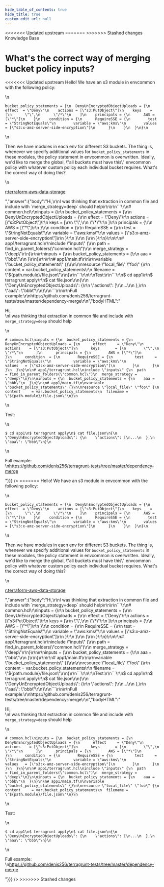 ```yaml
---
hide_table_of_contents: true
hide_title: true
custom_edit_url: null
---
```



<head>
<<<<<<< Updated upstream
  <link rel="canonical" href="https://github.com/tnn-tnn-tnn-tnn-tnn-gruntwork-io/knowledge-base/discussions/237" />
=======
  <link rel="canonical" href="https://github.com/tnn-gruntwork-io/knowledge-base/discussions/237" />
>>>>>>> Stashed changes
</head>

<CenterLayout>
<span className="searchCategory">Knowledge Base</span>
<h1>What&apos;s the correct way of merging bucket policy inputs?</h1>
<<<<<<< Updated upstream
<GitHub discussion={{"id":"D_kwDOF8slf84AO6Nc","number":237,"author":{"login":"umm0n"},"title":"What's the correct way of merging bucket policy inputs?","body":"Hello! We have an s3 module in envcommon with the following policy:\r\n\r\n  ```\r\nbucket_policy_statements = {\r\n    DenyUnEncryptedObjectUploads = {\r\n      effect  = \"Deny\"\r\n      actions = [\"s3:PutObject\"]\r\n      keys    = [\r\n        \"\",\r\n        \"/*\"\r\n      ]\r\n      principals = {\r\n        AWS = [\"*\"]\r\n      }\r\n      condition = {\r\n        RequireSSE = {\r\n          test     = \"StringNotEquals\"\r\n          variable = \"aws:kms\"\r\n          values   = [\"s3:x-amz-server-side-encryption\"]\r\n        }\r\n      }\r\n    }\r\n  }\r\n```\r\nThen we have modules in each env for different S3 buckets. The thing is, whenever we specify additional values for `bucket_policy_statements` in these modules, the policy statement in envcommon is overwritten. Ideally, we'd like to merge the global, \"all buckets must have this\" envcommon policy with whatever custom policy each individual bucket requires. What's the correct way of doing this?\r\n\r\n\r\n[r:terraform-aws-data-storage](https://github.com/tnn-tnn-tnn-tnn-tnn-gruntwork-io/terraform-aws-data-storage)","bodyHTML":"<p dir=\"auto\">Hello! We have an s3 module in envcommon with the following policy:</p>\n<div class=\"snippet-clipboard-content notranslate position-relative overflow-auto\" data-snippet-clipboard-copy-content=\"bucket_policy_statements = {\n  DenyUnEncryptedObjectUploads = {\n    effect  = &quot;Deny&quot;\n    actions = [&quot;s3:PutObject&quot;]\n    keys    = [\n      &quot;&quot;,\n      &quot;/*&quot;\n    ]\n    principals = {\n      AWS = [&quot;*&quot;]\n    }\n    condition = {\n      RequireSSE = {\n        test     = &quot;StringNotEquals&quot;\n        variable = &quot;aws:kms&quot;\n        values   = [&quot;s3:x-amz-server-side-encryption&quot;]\n      }\n    }\n  }\n}\"><pre class=\"notranslate\"><code class=\"notranslate\">bucket_policy_statements = {\n  DenyUnEncryptedObjectUploads = {\n    effect  = \"Deny\"\n    actions = [\"s3:PutObject\"]\n    keys    = [\n      \"\",\n      \"/*\"\n    ]\n    principals = {\n      AWS = [\"*\"]\n    }\n    condition = {\n      RequireSSE = {\n        test     = \"StringNotEquals\"\n        variable = \"aws:kms\"\n        values   = [\"s3:x-amz-server-side-encryption\"]\n      }\n    }\n  }\n}\n</code></pre></div>\n<p dir=\"auto\">Then we have modules in each env for different S3 buckets. The thing is, whenever we specify additional values for <code class=\"notranslate\">bucket_policy_statements</code> in these modules, the policy statement in envcommon is overwritten. Ideally, we'd like to merge the global, \"all buckets must have this\" envcommon policy with whatever custom policy each individual bucket requires. What's the correct way of doing this?</p>\n<p dir=\"auto\"><a href=\"https://github.com/tnn-tnn-tnn-tnn-tnn-gruntwork-io/terraform-aws-data-storage\">r:terraform-aws-data-storage</a></p>","answer":{"body":"Hi,\r\nI was thinking that extraction in common file and include with `merge_strategy=deep` should help\r\n\r\n```\r\n# common.hcl\r\ninputs = {\r\n  bucket_policy_statements = {\r\n    DenyUnEncryptedObjectUploads = {\r\n      effect     = \"Deny\"\r\n      actions    = [\"s3:PutObject\"]\r\n      keys       = [\r\n        \"\",\r\n        \"/*\"\r\n      ]\r\n      principals = {\r\n        AWS = [\"*\"]\r\n      }\r\n      condition  = {\r\n        RequireSSE = {\r\n          test     = \"StringNotEquals\"\r\n          variable = \"aws:kms\"\r\n          values   = [\"s3:x-amz-server-side-encryption\"]\r\n        }\r\n      }\r\n    }\r\n  }\r\n}\r\n\r\n# app1/terragrunt.hcl\r\ninclude \"inputs\" {\r\n  path           = find_in_parent_folders(\"common.hcl\")\r\n  merge_strategy = \"deep\"\r\n}\r\n\r\ninputs = {\r\n  bucket_policy_statements = {\r\n    aaa = \"bbb\"\r\n  }\r\n}\r\n\r\n# app1/main.tf\r\n\r\nvariable \"bucket_policy_statements\" {}\r\n\r\nresource \"local_file\" \"foo\" {\r\n  content     = var.bucket_policy_statements\r\n  filename = \"${path.module}/file.json\"\r\n}\r\n```\r\n\r\nTest:\r\n```\r\n$ cd app1\r\n$ terragrunt apply\r\n$ cat file.json\r\n{\r\n  \"DenyUnEncryptedObjectUploads\": {\r\n    \"actions\": [\r\n...\r\n  },\r\n  \"aaa\": \"bbb\"\r\n}\r\n```\r\n\r\nFull example:\r\nhttps://github.com/denis256/terragrunt-tests/tree/master/dependency-merge\r\n","bodyHTML":"<p dir=\"auto\">Hi,<br>\nI was thinking that extraction in common file and include with <code class=\"notranslate\">merge_strategy=deep</code> should help</p>\n<div class=\"snippet-clipboard-content notranslate position-relative overflow-auto\" data-snippet-clipboard-copy-content=\"# common.hcl\ninputs = {\n  bucket_policy_statements = {\n    DenyUnEncryptedObjectUploads = {\n      effect     = &quot;Deny&quot;\n      actions    = [&quot;s3:PutObject&quot;]\n      keys       = [\n        &quot;&quot;,\n        &quot;/*&quot;\n      ]\n      principals = {\n        AWS = [&quot;*&quot;]\n      }\n      condition  = {\n        RequireSSE = {\n          test     = &quot;StringNotEquals&quot;\n          variable = &quot;aws:kms&quot;\n          values   = [&quot;s3:x-amz-server-side-encryption&quot;]\n        }\n      }\n    }\n  }\n}\n\n# app1/terragrunt.hcl\ninclude &quot;inputs&quot; {\n  path           = find_in_parent_folders(&quot;common.hcl&quot;)\n  merge_strategy = &quot;deep&quot;\n}\n\ninputs = {\n  bucket_policy_statements = {\n    aaa = &quot;bbb&quot;\n  }\n}\n\n# app1/main.tf\n\nvariable &quot;bucket_policy_statements&quot; {}\n\nresource &quot;local_file&quot; &quot;foo&quot; {\n  content     = var.bucket_policy_statements\n  filename = &quot;${path.module}/file.json&quot;\n}\"><pre class=\"notranslate\"><code class=\"notranslate\"># common.hcl\ninputs = {\n  bucket_policy_statements = {\n    DenyUnEncryptedObjectUploads = {\n      effect     = \"Deny\"\n      actions    = [\"s3:PutObject\"]\n      keys       = [\n        \"\",\n        \"/*\"\n      ]\n      principals = {\n        AWS = [\"*\"]\n      }\n      condition  = {\n        RequireSSE = {\n          test     = \"StringNotEquals\"\n          variable = \"aws:kms\"\n          values   = [\"s3:x-amz-server-side-encryption\"]\n        }\n      }\n    }\n  }\n}\n\n# app1/terragrunt.hcl\ninclude \"inputs\" {\n  path           = find_in_parent_folders(\"common.hcl\")\n  merge_strategy = \"deep\"\n}\n\ninputs = {\n  bucket_policy_statements = {\n    aaa = \"bbb\"\n  }\n}\n\n# app1/main.tf\n\nvariable \"bucket_policy_statements\" {}\n\nresource \"local_file\" \"foo\" {\n  content     = var.bucket_policy_statements\n  filename = \"${path.module}/file.json\"\n}\n</code></pre></div>\n<p dir=\"auto\">Test:</p>\n<div class=\"snippet-clipboard-content notranslate position-relative overflow-auto\" data-snippet-clipboard-copy-content=\"$ cd app1\n$ terragrunt apply\n$ cat file.json\n{\n  &quot;DenyUnEncryptedObjectUploads&quot;: {\n    &quot;actions&quot;: [\n...\n  },\n  &quot;aaa&quot;: &quot;bbb&quot;\n}\"><pre class=\"notranslate\"><code class=\"notranslate\">$ cd app1\n$ terragrunt apply\n$ cat file.json\n{\n  \"DenyUnEncryptedObjectUploads\": {\n    \"actions\": [\n...\n  },\n  \"aaa\": \"bbb\"\n}\n</code></pre></div>\n<p dir=\"auto\">Full example:<br>\n<a href=\"https://github.com/denis256/terragrunt-tests/tree/master/dependency-merge\">https://github.com/denis256/terragrunt-tests/tree/master/dependency-merge</a></p>"}}} />
=======
<GitHub discussion={{"id":"D_kwDOF8slf84AO6Nc","number":237,"author":{"login":"umm0n"},"title":"What's the correct way of merging bucket policy inputs?","body":"Hello! We have an s3 module in envcommon with the following policy:\r\n\r\n  ```\r\nbucket_policy_statements = {\r\n    DenyUnEncryptedObjectUploads = {\r\n      effect  = \"Deny\"\r\n      actions = [\"s3:PutObject\"]\r\n      keys    = [\r\n        \"\",\r\n        \"/*\"\r\n      ]\r\n      principals = {\r\n        AWS = [\"*\"]\r\n      }\r\n      condition = {\r\n        RequireSSE = {\r\n          test     = \"StringNotEquals\"\r\n          variable = \"aws:kms\"\r\n          values   = [\"s3:x-amz-server-side-encryption\"]\r\n        }\r\n      }\r\n    }\r\n  }\r\n```\r\nThen we have modules in each env for different S3 buckets. The thing is, whenever we specify additional values for `bucket_policy_statements` in these modules, the policy statement in envcommon is overwritten. Ideally, we'd like to merge the global, \"all buckets must have this\" envcommon policy with whatever custom policy each individual bucket requires. What's the correct way of doing this?\r\n\r\n\r\n[r:terraform-aws-data-storage](https://github.com/tnn-gruntwork-io/terraform-aws-data-storage)","bodyHTML":"<p dir=\"auto\">Hello! We have an s3 module in envcommon with the following policy:</p>\n<div class=\"snippet-clipboard-content notranslate position-relative overflow-auto\" data-snippet-clipboard-copy-content=\"bucket_policy_statements = {\n  DenyUnEncryptedObjectUploads = {\n    effect  = &quot;Deny&quot;\n    actions = [&quot;s3:PutObject&quot;]\n    keys    = [\n      &quot;&quot;,\n      &quot;/*&quot;\n    ]\n    principals = {\n      AWS = [&quot;*&quot;]\n    }\n    condition = {\n      RequireSSE = {\n        test     = &quot;StringNotEquals&quot;\n        variable = &quot;aws:kms&quot;\n        values   = [&quot;s3:x-amz-server-side-encryption&quot;]\n      }\n    }\n  }\n}\"><pre class=\"notranslate\"><code class=\"notranslate\">bucket_policy_statements = {\n  DenyUnEncryptedObjectUploads = {\n    effect  = \"Deny\"\n    actions = [\"s3:PutObject\"]\n    keys    = [\n      \"\",\n      \"/*\"\n    ]\n    principals = {\n      AWS = [\"*\"]\n    }\n    condition = {\n      RequireSSE = {\n        test     = \"StringNotEquals\"\n        variable = \"aws:kms\"\n        values   = [\"s3:x-amz-server-side-encryption\"]\n      }\n    }\n  }\n}\n</code></pre></div>\n<p dir=\"auto\">Then we have modules in each env for different S3 buckets. The thing is, whenever we specify additional values for <code class=\"notranslate\">bucket_policy_statements</code> in these modules, the policy statement in envcommon is overwritten. Ideally, we'd like to merge the global, \"all buckets must have this\" envcommon policy with whatever custom policy each individual bucket requires. What's the correct way of doing this?</p>\n<p dir=\"auto\"><a href=\"https://github.com/tnn-gruntwork-io/terraform-aws-data-storage\">r:terraform-aws-data-storage</a></p>","answer":{"body":"Hi,\r\nI was thinking that extraction in common file and include with `merge_strategy=deep` should help\r\n\r\n```\r\n# common.hcl\r\ninputs = {\r\n  bucket_policy_statements = {\r\n    DenyUnEncryptedObjectUploads = {\r\n      effect     = \"Deny\"\r\n      actions    = [\"s3:PutObject\"]\r\n      keys       = [\r\n        \"\",\r\n        \"/*\"\r\n      ]\r\n      principals = {\r\n        AWS = [\"*\"]\r\n      }\r\n      condition  = {\r\n        RequireSSE = {\r\n          test     = \"StringNotEquals\"\r\n          variable = \"aws:kms\"\r\n          values   = [\"s3:x-amz-server-side-encryption\"]\r\n        }\r\n      }\r\n    }\r\n  }\r\n}\r\n\r\n# app1/terragrunt.hcl\r\ninclude \"inputs\" {\r\n  path           = find_in_parent_folders(\"common.hcl\")\r\n  merge_strategy = \"deep\"\r\n}\r\n\r\ninputs = {\r\n  bucket_policy_statements = {\r\n    aaa = \"bbb\"\r\n  }\r\n}\r\n\r\n# app1/main.tf\r\n\r\nvariable \"bucket_policy_statements\" {}\r\n\r\nresource \"local_file\" \"foo\" {\r\n  content     = var.bucket_policy_statements\r\n  filename = \"${path.module}/file.json\"\r\n}\r\n```\r\n\r\nTest:\r\n```\r\n$ cd app1\r\n$ terragrunt apply\r\n$ cat file.json\r\n{\r\n  \"DenyUnEncryptedObjectUploads\": {\r\n    \"actions\": [\r\n...\r\n  },\r\n  \"aaa\": \"bbb\"\r\n}\r\n```\r\n\r\nFull example:\r\nhttps://github.com/denis256/terragrunt-tests/tree/master/dependency-merge\r\n","bodyHTML":"<p dir=\"auto\">Hi,<br>\nI was thinking that extraction in common file and include with <code class=\"notranslate\">merge_strategy=deep</code> should help</p>\n<div class=\"snippet-clipboard-content notranslate position-relative overflow-auto\" data-snippet-clipboard-copy-content=\"# common.hcl\ninputs = {\n  bucket_policy_statements = {\n    DenyUnEncryptedObjectUploads = {\n      effect     = &quot;Deny&quot;\n      actions    = [&quot;s3:PutObject&quot;]\n      keys       = [\n        &quot;&quot;,\n        &quot;/*&quot;\n      ]\n      principals = {\n        AWS = [&quot;*&quot;]\n      }\n      condition  = {\n        RequireSSE = {\n          test     = &quot;StringNotEquals&quot;\n          variable = &quot;aws:kms&quot;\n          values   = [&quot;s3:x-amz-server-side-encryption&quot;]\n        }\n      }\n    }\n  }\n}\n\n# app1/terragrunt.hcl\ninclude &quot;inputs&quot; {\n  path           = find_in_parent_folders(&quot;common.hcl&quot;)\n  merge_strategy = &quot;deep&quot;\n}\n\ninputs = {\n  bucket_policy_statements = {\n    aaa = &quot;bbb&quot;\n  }\n}\n\n# app1/main.tf\n\nvariable &quot;bucket_policy_statements&quot; {}\n\nresource &quot;local_file&quot; &quot;foo&quot; {\n  content     = var.bucket_policy_statements\n  filename = &quot;${path.module}/file.json&quot;\n}\"><pre class=\"notranslate\"><code class=\"notranslate\"># common.hcl\ninputs = {\n  bucket_policy_statements = {\n    DenyUnEncryptedObjectUploads = {\n      effect     = \"Deny\"\n      actions    = [\"s3:PutObject\"]\n      keys       = [\n        \"\",\n        \"/*\"\n      ]\n      principals = {\n        AWS = [\"*\"]\n      }\n      condition  = {\n        RequireSSE = {\n          test     = \"StringNotEquals\"\n          variable = \"aws:kms\"\n          values   = [\"s3:x-amz-server-side-encryption\"]\n        }\n      }\n    }\n  }\n}\n\n# app1/terragrunt.hcl\ninclude \"inputs\" {\n  path           = find_in_parent_folders(\"common.hcl\")\n  merge_strategy = \"deep\"\n}\n\ninputs = {\n  bucket_policy_statements = {\n    aaa = \"bbb\"\n  }\n}\n\n# app1/main.tf\n\nvariable \"bucket_policy_statements\" {}\n\nresource \"local_file\" \"foo\" {\n  content     = var.bucket_policy_statements\n  filename = \"${path.module}/file.json\"\n}\n</code></pre></div>\n<p dir=\"auto\">Test:</p>\n<div class=\"snippet-clipboard-content notranslate position-relative overflow-auto\" data-snippet-clipboard-copy-content=\"$ cd app1\n$ terragrunt apply\n$ cat file.json\n{\n  &quot;DenyUnEncryptedObjectUploads&quot;: {\n    &quot;actions&quot;: [\n...\n  },\n  &quot;aaa&quot;: &quot;bbb&quot;\n}\"><pre class=\"notranslate\"><code class=\"notranslate\">$ cd app1\n$ terragrunt apply\n$ cat file.json\n{\n  \"DenyUnEncryptedObjectUploads\": {\n    \"actions\": [\n...\n  },\n  \"aaa\": \"bbb\"\n}\n</code></pre></div>\n<p dir=\"auto\">Full example:<br>\n<a href=\"https://github.com/denis256/terragrunt-tests/tree/master/dependency-merge\">https://github.com/denis256/terragrunt-tests/tree/master/dependency-merge</a></p>"}}} />
>>>>>>> Stashed changes

</CenterLayout>
  

<!-- ##DOCS-SOURCER-START
{
  "sourcePlugin": "github-discussions",
  "hash": "896b280c3b59aceedefe8bb997d1c73c"
}
##DOCS-SOURCER-END -->
